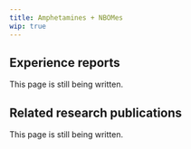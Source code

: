 ---
title: Amphetamines + NBOMes
wip: true
---

## Experience reports

This page is still being written.

## Related research publications

This page is still being written.

